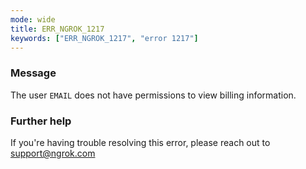 ```yaml
---
mode: wide
title: ERR_NGROK_1217
keywords: ["ERR_NGROK_1217", "error 1217"]
---
```



### Message

The user `EMAIL` does not have permissions to view billing information.

<ErrorDetails />

### Further help

If you're having trouble resolving this error, please reach out to [support@ngrok.com](mailto:support@ngrok.com?subject=Help%20with%20ERR_NGROK_1217)
